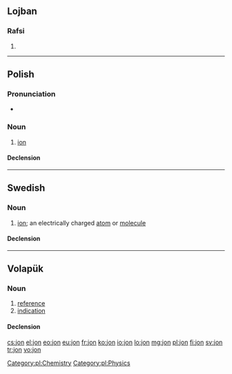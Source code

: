 {{also|jón|jön|Jon|Jón|Jon.}}
==Lojban==

===Rafsi===
{{jbo-rafsi}}

# {{rafsi of|jorne}}

----

==Polish==
{{wikipedia|lang=pl}}

===Pronunciation===
* {{audio|Pl-jon.ogg|audio}}

===Noun===
{{pl-noun|m}}

# [[ion]]

====Declension====
{{pl-decl-noun
|jon|jony
|jonu|jonów
|jonowi|jonom
|jon|jony
|jonem|jonami
|jonie|jonach
|jonie|jony
}}

[[Category:pl:Chemistry]]
[[Category:pl:Physics]]

----

==Swedish==

===Noun===
{{sv-noun|g=c}}

# {{chemistry|lang=sv}} [[ion]]; an electrically charged [[atom]] or [[molecule]]

====Declension====
{{sv-noun-reg-er}}

----

==Volapük==

===Noun===
{{vo-noun}}

# [[reference]]
# [[indication]]

====Declension====
{{vo-decl-noun}}

[[cs:jon]]
[[el:jon]]
[[eo:jon]]
[[eu:jon]]
[[fr:jon]]
[[ko:jon]]
[[io:jon]]
[[lo:jon]]
[[mg:jon]]
[[pl:jon]]
[[fi:jon]]
[[sv:jon]]
[[tr:jon]]
[[vo:jon]]